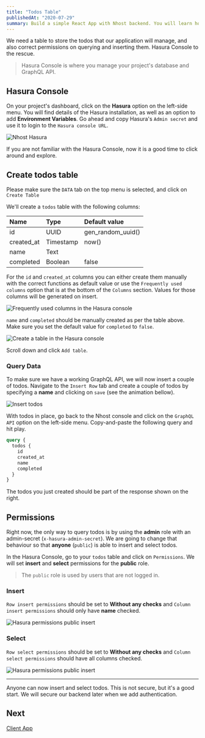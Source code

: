 ```yaml
---
title: "Todos Table"
publishedAt: "2020-07-29"
summary: Build a simple React App with Nhost backend. You will learn how to create tables, CRUD data with GraphQL and use authentication.
---
```


We need a table to store the todos that our application will manage, and also correct permissions on querying and inserting them. Hasura Console to the rescue.

> Hasura Console is where you manage your project's database and GraphQL API.

## Hasura Console

On your project's dashboard, click on the **Hasura** option on the left-side menu. You will find details of the Hasura installation, as well as an option to add **Environment Variables**. Go ahead and copy Hasura's `Admin secret` and use it to login to the `Hasura console URL`.

![Nhost Hasura](/images/backend/open-hasura.png)

If you are not familiar with the Hasura Console, now it is a good time to click around and explore.

## Create todos table

Please make sure the `DATA` tab on the top menu is selected, and click on `Create Table`

We'll create a `todos` table with the following columns:

| Name       | Type      | Default value     |
| :--------- | :-------- | :---------------- |
| id         | UUID      | gen_random_uuid() |
| created_at | Timestamp | now()             |
| name       | Text      |                   |
| completed  | Boolean   | false             |

For the `id` and `created_at` columns you can either create them manually with the correct functions as default value or use the `Frequently used columns` option that is at the bottom of the `Columns` section. Values for those columns will be generated on insert.

![Frequently used columns in the Hasura console](/images/backend/frequently-used-columns.png)

`name` and `completed` should be manually created as per the table above. Make sure you set the default value for `completed` to `false`.

![Create a table in the Hasura console](/images/backend/create-table.png)

Scroll down and click `Add table`.

### Query Data

To make sure we have a working GraphQL API, we will now insert a couple of todos. Navigate to the `Insert Row` tab and create a couple of todos by specifying a **name** and clicking on `save` (see the animation bellow).

![Insert todos](/images/backend/insert-todos.gif)

With todos in place, go back to the Nhost console and click on the `GraphQL API` option on the left-side menu. Copy-and-paste the following query and hit play.

```graphql
query {
  todos {
    id
    created_at
    name
    completed
  }
}
```

The todos you just created should be part of the response shown on the right.

## Permissions

Right now, the only way to query todos is by using the **admin** role with an admin-secret (`x-hasura-admin-secret`). We are going to change that behaviour so that **anyone** (`public`) is able to insert and select todos.

In the Hasura Console, go to your `todos` table and click on `Permissions`. We will set **insert** and **select** permissions for the **public** role.

> The `public` role is used by users that are not logged in.

### Insert

`Row insert permissions` should be set to **Without any checks** and `Column insert permissions` should only have **name** checked.

![Hasura permissions public insert](/images/backend/permissions-public-insert.png)

### Select

`Row select permissions` should be set to **Without any checks** and `Column select permissions` should have all columns checked.

![Hasura permissions public insert](/images/backend/permissions-public-select.png)

---

Anyone can now insert and select todos. This is not secure, but it's a good start. We will secure our backend later when we add authentication.

## Next

[Client App](/quick-start/client-app)
